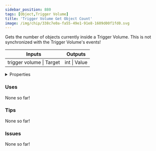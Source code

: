 ```yaml
---
sidebar_position: 880
tags: [Object,Trigger Volume]
title: 'Trigger Volume Get Object Count'
image: /img/chip/338c7e0a-fa55-49e1-91e8-1609d00f1fd0.svg
---
```


Gets the number of objects currently inside a Trigger Volume. This is not synchronized with the Trigger Volume's events!



<IChip uuid="338c7e0a-fa55-49e1-91e8-1609d00f1fd0"/>

<table><thead><tr><th>Inputs</th><th>Outputs</th></tr></thead><tbody><tr><td>trigger volume | Target</td><td>int | Value</td></tr></tbody></table>

<details>
  <summary>Properties</summary>
  <div>
    <div>
    <table>
      <tbody>
        <tr>
          <td>Is beta required?</td>
          <td>No</td>
        </tr>
        <tr>
          <td>Is chip a trolling risk?</td>
          <td>No</td>
        </tr>
        <tr>
          <td>Is chip a role assignment risk?</td>
          <td>No</td>
        </tr>
        <tr>
          <td>Chip UUID</td>
          <td>338c7e0a-fa55-49e1-91e8-1609d00f1fd0</td>
        </tr>
        <tr>
          <td>Room availability</td>
          <td>Available everywhere</td>
        </tr>
      </tbody>
    </table>
    </div>
  </div>
</details>

### Uses

None so far!

### Tips

None so far!

### Issues

None so far!